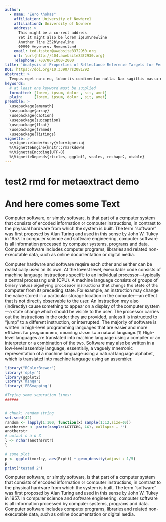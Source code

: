 ```yaml
---
author:
  - name: "Eero Ahokas"
    affiliation: University of Nowhere1
    affiliation2: University of Nowhere
    address: >
      This might be a correct address
      Yet it might also be lorem ipsum\newline
      Another line 252b\newline
      00000 Anywhere, Nomansland
    email: ted.tester@awebsite8372930.org
    url: \url{http://404.awebsite8372930.org}
    Telephone: +00/00/1000-2000
title: 'Analysis of Properties of Reflectance Reference Targets for Permanent Radiometric Test Sites of High Resolution Airborne Imaging Systems'
DOI: https://doi.org/10.3390/rs2081892
abstract: >
  Tempus eget nunc eu, lobortis condimentum nulla. Nam sagittis massa nec libero luctus facilisis. Suspendisse ac ornare ligula. Morbi non dignissim sem. Pellentesque eleifend neque nec dui interdum varius.
keywords:
  # at least one keyword must be supplied
  formatted: [lorem, ipsum, dolor , sit, amet]
  plain:     [lorem, ipsum, dolor , sit, amet]
preamble: >
  \usepackage{amsmath}
  \usepackage{array}
  \usepackage{caption}
  \usepackage{subcaption}
  \usepackage{float}
  \usepackage{framed}
  \usepackage{listings}
vignette: >
  %\VignetteIndexEntry{VforVignetta}
  %\VignetteEngine{knitr::rmarkdown}
  %\VignetteEncoding{UTF-8}
  %\VignetteDepends{rticles, ggplot2, scales, reshape2, xtable}
---
```


# test2 rmd for metaextract demo
# And here comes some Text

Computer software, or simply software, is that part of a computer system that consists of encoded information or computer instructions, in contrast to the physical hardware from which the system is built. The term "software" was first proposed by Alan Turing and used in this sense by John W. Tukey in 1957. In computer science and software engineering, computer software is all information processed by computer systems, programs and data. 
Computer software includes computer programs, libraries and related non-executable data, such as online documentation or digital media.

Computer hardware and software require each other and neither can be realistically used on its own. At the lowest level, executable code consists of machine language instructions specific to an individual processor—typically a central processing unit (CPU). A machine language consists of groups of binary values signifying processor instructions that change the state of the computer from its preceding state. 
For example, an instruction may change the value stored in a particular storage location in the computer—an effect that is not directly observable to the user. An instruction may also (indirectly) cause something to appear on a display of the computer system—a state change which should be visible to the user. The processor carries out the instructions in the order they are provided, unless it is instructed to "jump" to a different instruction, or interrupted. The majority of software is written in high-level programming languages that are easier and more efficient for programmers, meaning closer to a natural language.[1] High-level languages are translated into machine language using a compiler or an interpreter or a combination of the two. Software may also be written in a low-level assembly language, essentially, a vaguely mnemonic representation of a machine language using a natural language alphabet, which is translated into machine language using an assembler.


```r

library("RColorBrewer")
library('dplyr')
library(ggplot2)
library('minqa')
library('PBSmapping')

#Trying some seperation lines:
######


# chunk: random string
set.seed(42)
random <- lapply(1:100, function(x) sample(1:12,size=10))
anotherstr <- paste(sample(LETTERS, 16), collapse = "")
anotherstr
# umlaut ö ä ü ß
l <- nchar(anotherstr)
l

# some plot
p <- ggplot(morley, aes(Expt)) + geom_density(adjust = 1/5)
p
print('tested 2')
```

Computer software, or simply software, is that part of a computer system that consists of encoded information or computer instructions, in contrast to the physical hardware from which the system is built. The term "software" was first proposed by Alan Turing and used in this sense by John W. Tukey in 1957. In computer science and software engineering, computer software is all information processed by computer systems, programs and data. 
Computer software includes computer programs, libraries and related non-executable data, such as online documentation or digital media.

